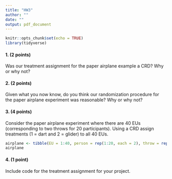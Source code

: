 ```yaml
---
title: "HW3"
author: ""
date: ""
output: pdf_document
---
```


```r
knitr::opts_chunk$set(echo = TRUE)
library(tidyverse)
```


#### 1. (2 points) 

Was our treatment assignment for the paper airplane example a CRD? Why or why not?

#### 2. (2 points) 

Given what you now know, do you think our randomization procedure for the paper airplane experiment was reasonable? Why or why not?

#### 3. (4 points) 

Consider the paper airplane experiment where there are 40 EUs (corresponding to two throws for 20 participants). Using a CRD assign treatments (1 = dart and 2 = glider) to all 40 EUs. 

```r
airplane <- tibble(EU = 1:40, person = rep(1:20, each = 2), throw = rep(1:2, 20));
airplane
```

#### 4. (1 point) 

Include code for the treatment assignment for your project.
